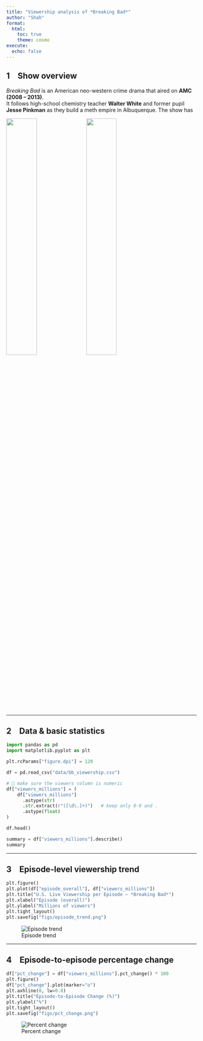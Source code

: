 ```yaml
---
title: "Viewership analysis of *Breaking Bad*"
author: "Shah"
format:
  html:
    toc: true
    theme: cosmo
execute:
  echo: false
---
```


## 1 Show overview

*Breaking Bad* is an American neo-western crime drama that aired on **AMC (2008 – 2013)**.  
It follows high-school chemistry teacher **Walter White** and former pupil **Jesse Pinkman** as they build a meth empire in Albuquerque. The show has 

   \n<img src="figs/Unknown-1.jpeg" width="40%" style="margin-right:2%">\n<img src="figs/Unknown.jpeg" width="40%">\n

---

## 2 Data & basic statistics

```python
import pandas as pd
import matplotlib.pyplot as plt

plt.rcParams["figure.dpi"] = 120

df = pd.read_csv("data/bb_viewership.csv")

# 🔑 make sure the viewers column is numeric
df["viewers_millions"] = (
    df["viewers_millions"]
      .astype(str)
      .str.extract(r"([\d\.]+)")   # keep only 0-9 and .
      .astype(float)
)

df.head()
```

```python
summary = df["viewers_millions"].describe()
summary
```

---

## 3 Episode-level viewership trend

```python
plt.figure()
plt.plot(df["episode_overall"], df["viewers_millions"])
plt.title("U.S. Live Viewership per Episode – *Breaking Bad*")
plt.xlabel("Episode (overall)")
plt.ylabel("Millions of viewers")
plt.tight_layout()
plt.savefig("figs/episode_trend.png")
```

![Episode trend](figs/episode_trend.png)

---

## 4 Episode-to-episode percentage change

```python
df["pct_change"] = df["viewers_millions"].pct_change() * 100
plt.figure()
df["pct_change"].plot(marker="o")
plt.axhline(0, lw=0.8)
plt.title("Episode-to-Episode Change (%)")
plt.ylabel("%")
plt.tight_layout()
plt.savefig("figs/pct_change.png")
```

![Percent change](figs/pct_change.png)
